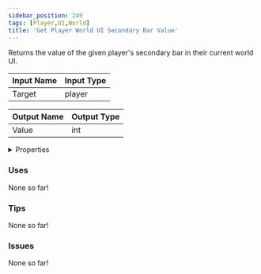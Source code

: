 ```yaml
---
sidebar_position: 249
tags: [Player,UI,World]
title: 'Get Player World UI Secondary Bar Value'
---
```


Returns the value of the given player's secondary bar in their current world UI.






<EsbSvg />

| Input Name | Input Type |
|-----------|-----------|
| Target | player |

| Output Name | Output Type |
|-----------|-----------|
| Value | int |


<details>
  <summary>Properties</summary>
  <div>
    <div>
    <table>
      <thead>
        <tr>
          <th>Is beta required?</th>
          <th>❌</th>
        </tr>
        <tr>
          <th>Is this chip a trolling risk?</th>
          <th>❌</th>
        </tr>
        <tr>
          <th>Is this chip a role assignment risk?</th>
          <th>❌</th>
        </tr>
        <tr>
          <th>Chip UUID</th>
          <th>cafb066f-d6f5-4a1a-a833-e1a0186c6d8e</th>
        </tr>
      </thead>
    </table>
    </div>
  </div>
</details>

### Uses

None so far!

### Tips

None so far!

### Issues

None so far!